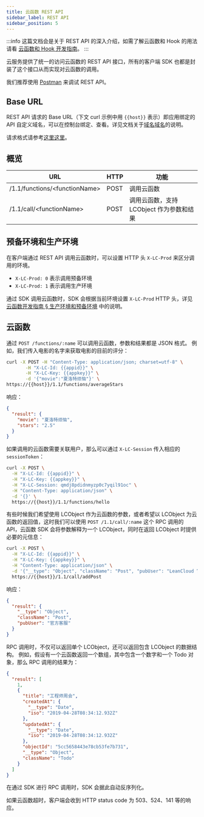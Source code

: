 ```yaml
---
title: 云函数 REST API
sidebar_label: REST API
sidebar_position: 5
---
```



:::info
这篇文档会是关于 REST API 的深入介绍，如需了解云函数和 Hook 的用法请看 [云函数和 Hook 开发指南](/sdk/engine/functions/guides)。
:::

云服务提供了统一的访问云函数的 REST API 接口，所有的客户端 SDK 也都是封装了这个接口从而实现对云函数的调用。

我们推荐使用 [Postman](https://www.postman.com/) 来调试 REST API。

## Base URL

REST API 请求的 Base URL（下文 curl 示例中用 `{{host}}` 表示）即应用绑定的 API 自定义域名，可以在控制台绑定、查看。详见文档关于<Conditional brand="tds">[域名](/sdk/storage/guide/setup-dotnet/#域名)</Conditional><Conditional brand="leancloud">[域名](https://leancloud.cn/docs/custom-api-domain-guide.html)</Conditional>的说明。

请求格式请参考<Conditional brand="tds">[这里](/sdk/storage/guide/rest/#请求格式)</Conditional><Conditional brand="leancloud">[这里](https://leancloud.cn/docs/rest_api.html#hash1094926014)</Conditional>。

## 概览

| URL                                 | HTTP | 功能                                     |
| ----------------------------------- | ---- | ---------------------------------------- |
| /1.1/functions/&lt;functionName&gt; | POST | 调用云函数                               |
| /1.1/call/&lt;functionName&gt;      | POST | 调用云函数，支持 LCObject 作为参数和结果 |

## 预备环境和生产环境

在客户端通过 REST API 调用云函数时，可以设置 HTTP 头 `X-LC-Prod` 来区分调用的环境。

- `X-LC-Prod: 0` 表示调用预备环境
- `X-LC-Prod: 1` 表示调用生产环境

通过 SDK 调用云函数时，SDK 会根据当前环境设置 `X-LC-Prod` HTTP 头，详见 [云函数开发指南 § 生产环境和预备环境](/sdk/engine/functions/guides/#生产环境和预备环境) 中的说明。

## 云函数

通过 `POST /functions/:name` 可以调用云函数，参数和结果都是 JSON 格式。
例如，我们传入电影的名字来获取电影的目前的评分：

```sh
curl -X POST -H "Content-Type: application/json; charset=utf-8" \
       -H "X-LC-Id: {{appid}}" \
       -H "X-LC-Key: {{appkey}}" \
       -d '{"movie":"夏洛特烦恼"}' \
https://{{host}}/1.1/functions/averageStars
```

响应：

```json
{
  "result": {
    "movie": "夏洛特烦恼",
    "stars": "2.5"
  }
}
```

如果调用的云函数需要关联用户，那么可以通过 `X-LC-Session` 传入相应的 `sessionToken`：

```sh
curl -X POST \
  -H "X-LC-Id: {{appid}}" \
  -H "X-LC-Key: {{appkey}}" \
  -H "X-LC-Session: qmdj8pdidnmyzp0c7yqil91oc" \
  -H "Content-Type: application/json" \
  -d '{}' \
  https://{{host}}/1.1/functions/hello
```

有些时候我们希望使用 LCObject 作为云函数的参数，或者希望以 LCObject 为云函数的返回值，这时我们可以使用 `POST /1.1/call/:name` 这个 RPC 调用的 API，云函数 SDK 会将参数解释为一个 LCObject，同时在返回 LCObject 时提供必要的元信息：

```sh
curl -X POST \
  -H "X-LC-Id: {{appid}}" \
  -H "X-LC-Key: {{appkey}}" \
  -H "Content-Type: application/json" \
  -d '{"__type": "Object", "className": "Post", "pubUser": "LeanCloud 官方客服"}' \
  https://{{host}}/1.1/call/addPost
```

响应：

```json
{
  "result": {
    "__type": "Object",
    "className": "Post",
    "pubUser": "官方客服"
  }
}
```

RPC 调用时，不仅可以返回单个 LCObject，还可以返回包含 LCObject 的数据结构。
例如，假设有一个云函数返回一个数组，其中包含一个数字和一个 Todo 对象，那么 RPC 调用的结果为：

```json
{
  "result": [
    1,
    {
      "title": "工程师周会",
      "createdAt": {
        "__type": "Date",
        "iso": "2019-04-28T08:34:12.932Z"
      },
      "updatedAt": {
        "__type": "Date",
        "iso": "2019-04-28T08:34:12.932Z"
      },
      "objectId": "5cc5658443e78cb53fe7b731",
      "__type": "Object",
      "className": "Todo"
    }
  ]
}
```

在通过 SDK 进行 RPC 调用时，SDK 会据此自动反序列化。

如果云函数超时，客户端会收到 HTTP status code 为 503、524、141 等的响应。
